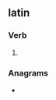 ==latin==

===Verb===
{{head|en|verb form}}

# {{en-past of|depurate}}

===Anagrams===
* {{anagrams|en|a=addeeprtu|reupdated}}